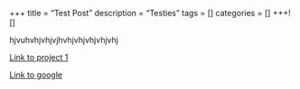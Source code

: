+++
title = "Test Post"
description = "Testies"
tags = []
categories = []
+++![]

hjvuhvhjvhjvjhvhjvhjvhjvhjvhj


[Link to project 1](/project/project1/)

[Link to google](https://www.google.com)

```r

```


```python

```

